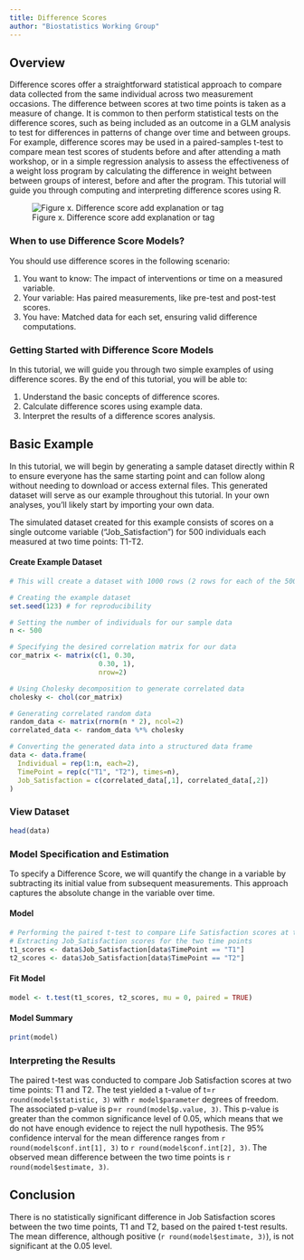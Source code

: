```yaml
---
title: Difference Scores
author: "Biostatistics Working Group"
---
```


## Overview
Difference scores offer a straightforward statistical approach to compare data collected from the same individual across two measurement occasions. The difference between scores at two time points is taken as a measure of change. It is common to then perform statistical tests on the difference scores, such as being included as an outcome in a GLM analysis to test for differences in patterns of change over time and between groups. For example, difference scores may be used in a paired-samples t-test to compare mean test scores of students before and after attending a math workshop, or in a simple regression analysis to assess the effectiveness of a weight loss program by calculating the difference in weight between between groups of interest, before and after the program. This tutorial will guide you through computing and interpreting difference scores using R.

![Figure x. Difference score add explanation or tag](./figures/Difference Score 1_Tutorial.png)

### When to use Difference Score Models?
You should use difference scores in the following scenario:

1. You want to know: The impact of interventions or time on a measured variable.
2. Your variable: Has paired measurements, like pre-test and post-test scores.
3. You have: Matched data for each set, ensuring valid difference computations.

### Getting Started with Difference Score Models
In this tutorial, we will guide you through two simple examples of using difference scores. By the end of this tutorial, you will be able to:

1. Understand the basic concepts of difference scores.
2. Calculate difference scores using example data.
3. Interpret the results of a difference scores analysis.

## Basic Example
In this tutorial, we will begin by generating a sample dataset directly within R to ensure everyone has the same starting point and can follow along without needing to download or access external files. This generated dataset will serve as our example throughout this tutorial. In your own analyses, you'll likely start by importing your own data.

The simulated dataset created for this example consists of scores on a single outcome variable ("Job_Satisfaction") for 500 individuals each measured at two time points: T1-T2. 

#### Create Example Dataset
```r
# This will create a dataset with 1000 rows (2 rows for each of the 500 individuals).

# Creating the example dataset
set.seed(123) # for reproducibility

# Setting the number of individuals for our sample data
n <- 500

# Specifying the desired correlation matrix for our data
cor_matrix <- matrix(c(1, 0.30, 
                      0.30, 1), 
                      nrow=2)

# Using Cholesky decomposition to generate correlated data
cholesky <- chol(cor_matrix)

# Generating correlated random data
random_data <- matrix(rnorm(n * 2), ncol=2)
correlated_data <- random_data %*% cholesky

# Converting the generated data into a structured data frame
data <- data.frame(
  Individual = rep(1:n, each=2),
  TimePoint = rep(c("T1", "T2"), times=n),
  Job_Satisfaction = c(correlated_data[,1], correlated_data[,2])
)

```

### View Dataset
```r
head(data)
```

### Model Specification and Estimation
To specify a Difference Score, we will quantify the change in a variable by subtracting its initial value from subsequent measurements. This approach captures the absolute change in the variable over time.

#### Model
```r
# Performing the paired t-test to compare Life Satisfaction scores at two time points
# Extracting Job_Satisfaction scores for the two time points
t1_scores <- data$Job_Satisfaction[data$TimePoint == "T1"]
t2_scores <- data$Job_Satisfaction[data$TimePoint == "T2"]

```

#### Fit Model
```r
model <- t.test(t1_scores, t2_scores, mu = 0, paired = TRUE)
```

#### Model Summary
```r
print(model)
```

### Interpreting the Results
The paired t-test was conducted to compare Job Satisfaction scores at two time points: T1 and T2. The test yielded a t-value of t=`r round(model$statistic, 3)` with `r model$parameter` degrees of freedom. The associated p-value is p=`r round(model$p.value, 3)`. This p-value is greater than the common significance level of 0.05, which means that we do not have enough evidence to reject the null hypothesis. The 95% confidence interval for the mean difference ranges from `r round(model$conf.int[1], 3)` to `r round(model$conf.int[2], 3)`. The observed mean difference between the two time points is `r round(model$estimate, 3)`.

## Conclusion
There is no statistically significant difference in Job Satisfaction scores between the two time points, T1 and T2, based on the paired t-test results. The mean difference, although positive (`r round(model$estimate, 3)`), is not significant at the 0.05 level.
